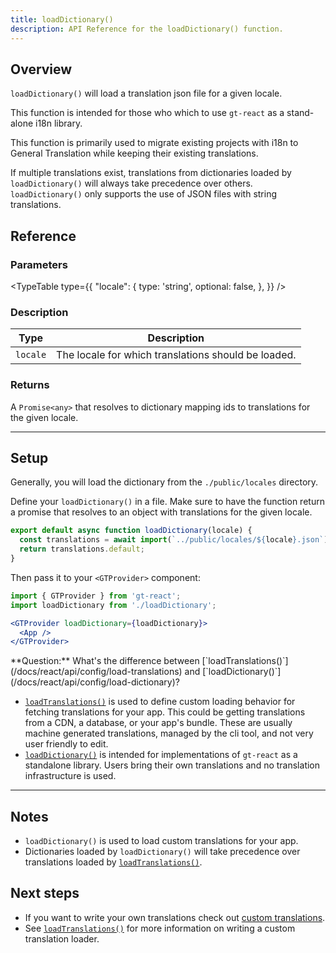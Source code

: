 ```yaml
---
title: loadDictionary()
description: API Reference for the loadDictionary() function.
---
```


## Overview

`loadDictionary()` will load a translation json file for a given locale.

This function is intended for those who which to use `gt-react` as a stand-alone i18n library.

This function is primarily used to migrate existing projects with i18n to General Translation while keeping their existing translations.


If multiple translations exist, translations from dictionaries loaded by `loadDictionary()` will always take precedence over others.
`loadDictionary()` only supports the use of JSON files with string translations.


## Reference

### Parameters
<TypeTable
  type={{
    "locale": {
        type: 'string',
        optional: false,
    },
  }}
/>

### Description
| Type | Description |
| ---- | ----------- |
| `locale` | The locale for which translations should be loaded. |

### Returns

A `Promise<any>` that resolves to dictionary mapping ids to translations for the given locale.

---

## Setup

Generally, you will load the dictionary from the `./public/locales` directory.

Define your `loadDictionary()` in a file.
Make sure to have the function return a promise that resolves to an object with translations for the given locale.

```jsx title="src/loadDictionary.js"
export default async function loadDictionary(locale) {
  const translations = await import(`../public/locales/${locale}.json`);
  return translations.default;
}
```

Then pass it to your `<GTProvider>` component:

```jsx title="src/App.js"
import { GTProvider } from 'gt-react';
import loadDictionary from './loadDictionary';

<GTProvider loadDictionary={loadDictionary}>
  <App />
</GTProvider>
```


<Callout>
  **Question:** What's the difference between [`loadTranslations()`](/docs/react/api/config/load-translations) and [`loadDictionary()`](/docs/react/api/config/load-dictionary)?

  * [`loadTranslations()`](/docs/react/api/config/load-translations) is used to define custom loading behavior for fetching translations for your app.
  This could be getting translations from a CDN, a database, or your app's bundle.
  These are usually machine generated translations, managed by the cli tool, and not very user friendly to edit.
  * [`loadDictionary()`](/docs/react/api/config/load-dictionary) is intended for implementations of `gt-react` as a standalone library.
  Users bring their own translations and no translation infrastructure is used.
</Callout>

---

## Notes
 * `loadDictionary()` is used to load custom translations for your app.
 * Dictionaries loaded by `loadDictionary()` will take precedence over translations loaded by [`loadTranslations()`](/docs/react/api/config/load-translations).

## Next steps
 * If you want to write your own translations check out [custom translations](/docs/react/reference/stand-alone).
 * See [`loadTranslations()`](/docs/react/api/config/load-translations) for more information on writing a custom translation loader.

